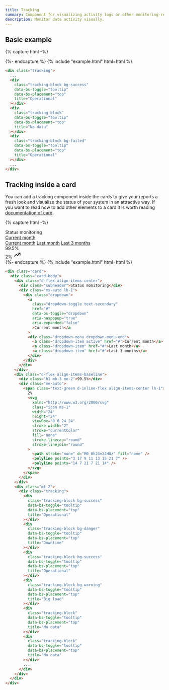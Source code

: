 ```yaml
---
title: Tracking
summary: Component for visualizing activity logs or other monitoring-related data. With its ability to show data in a visually appealing and easily understandable way, the tracking component is an essential tool for any organization that relies on data monitoring and analysis to optimize performance and user experience.
description: Monitor data activity visually.
---
```


## Basic example

{% capture html -%}
<div class="tracking">
  <div
    class="tracking-block bg-success"
    data-bs-toggle="tooltip"
    data-bs-placement="top"
    title="Operational"
  ></div>
  <div
    class="tracking-block bg-success"
    data-bs-toggle="tooltip"
    data-bs-placement="top"
    title="Operational"
  ></div>
  <div
    class="tracking-block bg-success"
    data-bs-toggle="tooltip"
    data-bs-placement="top"
    title="Operational"
  ></div>
  <div
    class="tracking-block bg-success"
    data-bs-toggle="tooltip"
    data-bs-placement="top"
    title="Operational"
  ></div>
  <div
    class="tracking-block bg-danger"
    data-bs-toggle="tooltip"
    data-bs-placement="top"
    title="Downtime"
  ></div>
  <div
    class="tracking-block bg-success"
    data-bs-toggle="tooltip"
    data-bs-placement="top"
    title="Operational"
  ></div>
  <div
    class="tracking-block bg-success"
    data-bs-toggle="tooltip"
    data-bs-placement="top"
    title="Operational"
  ></div>
  <div
    class="tracking-block bg-success"
    data-bs-toggle="tooltip"
    data-bs-placement="top"
    title="Operational"
  ></div>
  <div
    class="tracking-block bg-success"
    data-bs-toggle="tooltip"
    data-bs-placement="top"
    title="Operational"
  ></div>
  <div
    class="tracking-block bg-success"
    data-bs-toggle="tooltip"
    data-bs-placement="top"
    title="Operational"
  ></div>
  <div
    class="tracking-block bg-success"
    data-bs-toggle="tooltip"
    data-bs-placement="top"
    title="Operational"
  ></div>
  <div
    class="tracking-block bg-success"
    data-bs-toggle="tooltip"
    data-bs-placement="top"
    title="Operational"
  ></div>
  <div
    class="tracking-block bg-success"
    data-bs-toggle="tooltip"
    data-bs-placement="top"
    title="Operational"
  ></div>
  <div
    class="tracking-block bg-warning"
    data-bs-toggle="tooltip"
    data-bs-placement="top"
    title="Big load"
  ></div>
  <div
    class="tracking-block bg-success"
    data-bs-toggle="tooltip"
    data-bs-placement="top"
    title="Operational"
  ></div>
  <div
    class="tracking-block bg-success"
    data-bs-toggle="tooltip"
    data-bs-placement="top"
    title="Operational"
  ></div>
  <div
    class="tracking-block bg-success"
    data-bs-toggle="tooltip"
    data-bs-placement="top"
    title="Operational"
  ></div>
  <div
    class="tracking-block bg-danger"
    data-bs-toggle="tooltip"
    data-bs-placement="top"
    title="Downtime"
  ></div>
  <div
    class="tracking-block bg-success"
    data-bs-toggle="tooltip"
    data-bs-placement="top"
    title="Operational"
  ></div>
  <div
    class="tracking-block bg-success"
    data-bs-toggle="tooltip"
    data-bs-placement="top"
    title="Operational"
  ></div>
  <div
    class="tracking-block bg-success"
    data-bs-toggle="tooltip"
    data-bs-placement="top"
    title="Operational"
  ></div>
  <div
    class="tracking-block"
    data-bs-toggle="tooltip"
    data-bs-placement="top"
    title="No data"
  ></div>
  <div
    class="tracking-block"
    data-bs-toggle="tooltip"
    data-bs-placement="top"
    title="No data"
  ></div>
  <div
    class="tracking-block bg-success"
    data-bs-toggle="tooltip"
    data-bs-placement="top"
    title="Operational"
  ></div>
  <div
    class="tracking-block bg-success"
    data-bs-toggle="tooltip"
    data-bs-placement="top"
    title="Operational"
  ></div>
  <div
    class="tracking-block bg-success"
    data-bs-toggle="tooltip"
    data-bs-placement="top"
    title="Operational"
  ></div>
  <div
    class="tracking-block bg-success"
    data-bs-toggle="tooltip"
    data-bs-placement="top"
    title="Operational"
  ></div>
  <div
    class="tracking-block bg-success"
    data-bs-toggle="tooltip"
    data-bs-placement="top"
    title="Operational"
  ></div>
  <div
    class="tracking-block bg-success"
    data-bs-toggle="tooltip"
    data-bs-placement="top"
    title="Operational"
  ></div>
  <div
    class="tracking-block bg-success"
    data-bs-toggle="tooltip"
    data-bs-placement="top"
    title="Operational"
  ></div>
</div>
{%- endcapture %}
{% include "example.html" html=html %}

```html
<div class="tracking">
  ...
  <div
    class="tracking-block bg-success"
    data-bs-toggle="tooltip"
    data-bs-placement="top"
    title="Operational"
  ></div>
  <div
    class="tracking-block"
    data-bs-toggle="tooltip"
    data-bs-placement="top"
    title="No data"
  ></div>
  <div
    class="tracking-block bg-failed"
    data-bs-toggle="tooltip"
    data-bs-placement="top"
    title="Operational"
  ></div>
  ...
</div>
```

## Tracking inside a card

You can add a tracking component inside the cards to give your reports a fresh look and visualize the status of your system in an attractive way. If you want to read how to add other elements to a card it is worth reading [documentation of card](/docs/components/cards).

{% capture html -%}
<div class="card">
  <div class="card-body">
    <div class="d-flex align-items-center">
      <div class="subheader">Status monitoring</div>
      <div class="ms-auto lh-1">
        <div class="dropdown">
          <a
            class="dropdown-toggle text-secondary"
            href="#"
            data-bs-toggle="dropdown"
            aria-haspopup="true"
            aria-expanded="false"
            >Current month</a
          >
          <div class="dropdown-menu dropdown-menu-end">
            <a class="dropdown-item active" href="#">Current month</a>
            <a class="dropdown-item" href="#">Last month</a>
            <a class="dropdown-item" href="#">Last 3 months</a>
          </div>
        </div>
      </div>
    </div>
    <div class="d-flex align-items-baseline">
      <div class="h1 mb-3 me-2">99.5%</div>
      <div class="me-auto">
        <span class="text-green d-inline-flex align-items-center lh-1">
          2%
          <svg
            xmlns="http://www.w3.org/2000/svg"
            class="icon ms-1"
            width="24"
            height="24"
            viewBox="0 0 24 24"
            stroke-width="2"
            stroke="currentColor"
            fill="none"
            stroke-linecap="round"
            stroke-linejoin="round"
          >
            <path stroke="none" d="M0 0h24v24H0z" fill="none" />
            <polyline points="3 17 9 11 13 15 21 7" />
            <polyline points="14 7 21 7 21 14" />
          </svg>
        </span>
      </div>
    </div>
    <div class="mt-2">
      <div class="tracking">
        <div
          class="tracking-block bg-success"
          data-bs-toggle="tooltip"
          data-bs-placement="top"
          title="Operational"
        ></div>
        <div
          class="tracking-block bg-success"
          data-bs-toggle="tooltip"
          data-bs-placement="top"
          title="Operational"
        ></div>
        <div
          class="tracking-block bg-success"
          data-bs-toggle="tooltip"
          data-bs-placement="top"
          title="Operational"
        ></div>
        <div
          class="tracking-block bg-success"
          data-bs-toggle="tooltip"
          data-bs-placement="top"
          title="Operational"
        ></div>
        <div
          class="tracking-block bg-danger"
          data-bs-toggle="tooltip"
          data-bs-placement="top"
          title="Downtime"
        ></div>
        <div
          class="tracking-block bg-success"
          data-bs-toggle="tooltip"
          data-bs-placement="top"
          title="Operational"
        ></div>
        <div
          class="tracking-block bg-success"
          data-bs-toggle="tooltip"
          data-bs-placement="top"
          title="Operational"
        ></div>
        <div
          class="tracking-block bg-success"
          data-bs-toggle="tooltip"
          data-bs-placement="top"
          title="Operational"
        ></div>
        <div
          class="tracking-block bg-success"
          data-bs-toggle="tooltip"
          data-bs-placement="top"
          title="Operational"
        ></div>
        <div
          class="tracking-block bg-success"
          data-bs-toggle="tooltip"
          data-bs-placement="top"
          title="Operational"
        ></div>
        <div
          class="tracking-block bg-success"
          data-bs-toggle="tooltip"
          data-bs-placement="top"
          title="Operational"
        ></div>
        <div
          class="tracking-block bg-success"
          data-bs-toggle="tooltip"
          data-bs-placement="top"
          title="Operational"
        ></div>
        <div
          class="tracking-block bg-success"
          data-bs-toggle="tooltip"
          data-bs-placement="top"
          title="Operational"
        ></div>
        <div
          class="tracking-block bg-warning"
          data-bs-toggle="tooltip"
          data-bs-placement="top"
          title="Big load"
        ></div>
        <div
          class="tracking-block bg-success"
          data-bs-toggle="tooltip"
          data-bs-placement="top"
          title="Operational"
        ></div>
        <div
          class="tracking-block bg-success"
          data-bs-toggle="tooltip"
          data-bs-placement="top"
          title="Operational"
        ></div>
        <div
          class="tracking-block bg-success"
          data-bs-toggle="tooltip"
          data-bs-placement="top"
          title="Operational"
        ></div>
        <div
          class="tracking-block bg-danger"
          data-bs-toggle="tooltip"
          data-bs-placement="top"
          title="Downtime"
        ></div>
        <div
          class="tracking-block bg-success"
          data-bs-toggle="tooltip"
          data-bs-placement="top"
          title="Operational"
        ></div>
        <div
          class="tracking-block bg-success"
          data-bs-toggle="tooltip"
          data-bs-placement="top"
          title="Operational"
        ></div>
        <div
          class="tracking-block bg-success"
          data-bs-toggle="tooltip"
          data-bs-placement="top"
          title="Operational"
        ></div>
        <div
          class="tracking-block"
          data-bs-toggle="tooltip"
          data-bs-placement="top"
          title="No data"
        ></div>
        <div
          class="tracking-block"
          data-bs-toggle="tooltip"
          data-bs-placement="top"
          title="No data"
        ></div>
        <div
          class="tracking-block bg-success"
          data-bs-toggle="tooltip"
          data-bs-placement="top"
          title="Operational"
        ></div>
        <div
          class="tracking-block bg-success"
          data-bs-toggle="tooltip"
          data-bs-placement="top"
          title="Operational"
        ></div>
        <div
          class="tracking-block bg-success"
          data-bs-toggle="tooltip"
          data-bs-placement="top"
          title="Operational"
        ></div>
        <div
          class="tracking-block bg-success"
          data-bs-toggle="tooltip"
          data-bs-placement="top"
          title="Operational"
        ></div>
        <div
          class="tracking-block bg-success"
          data-bs-toggle="tooltip"
          data-bs-placement="top"
          title="Operational"
        ></div>
        <div
          class="tracking-block bg-success"
          data-bs-toggle="tooltip"
          data-bs-placement="top"
          title="Operational"
        ></div>
        <div
          class="tracking-block bg-success"
          data-bs-toggle="tooltip"
          data-bs-placement="top"
          title="Operational"
        ></div>
      </div>
    </div>
  </div>
</div>
{%- endcapture %}
{% include "example.html" html=html %}

```html
<div class="card">
  <div class="card-body">
    <div class="d-flex align-items-center">
      <div class="subheader">Status monitoring</div>
      <div class="ms-auto lh-1">
        <div class="dropdown">
          <a
            class="dropdown-toggle text-secondary"
            href="#"
            data-bs-toggle="dropdown"
            aria-haspopup="true"
            aria-expanded="false"
            >Current month</a
          >
          <div class="dropdown-menu dropdown-menu-end">
            <a class="dropdown-item active" href="#">Current month</a>
            <a class="dropdown-item" href="#">Last month</a>
            <a class="dropdown-item" href="#">Last 3 months</a>
          </div>
        </div>
      </div>
    </div>
    <div class="d-flex align-items-baseline">
      <div class="h1 mb-3 me-2">99.5%</div>
      <div class="me-auto">
        <span class="text-green d-inline-flex align-items-center lh-1">
          2%
          <svg
            xmlns="http://www.w3.org/2000/svg"
            class="icon ms-1"
            width="24"
            height="24"
            viewBox="0 0 24 24"
            stroke-width="2"
            stroke="currentColor"
            fill="none"
            stroke-linecap="round"
            stroke-linejoin="round"
          >
            <path stroke="none" d="M0 0h24v24H0z" fill="none" />
            <polyline points="3 17 9 11 13 15 21 7" />
            <polyline points="14 7 21 7 21 14" />
          </svg>
        </span>
      </div>
    </div>
    <div class="mt-2">
      <div class="tracking">
        <div
          class="tracking-block bg-success"
          data-bs-toggle="tooltip"
          data-bs-placement="top"
          title="Operational"
        ></div>
        <div
          class="tracking-block bg-danger"
          data-bs-toggle="tooltip"
          data-bs-placement="top"
          title="Downtime"
        ></div>
        <div
          class="tracking-block bg-success"
          data-bs-toggle="tooltip"
          data-bs-placement="top"
          title="Operational"
        ></div>
        <div
          class="tracking-block bg-warning"
          data-bs-toggle="tooltip"
          data-bs-placement="top"
          title="Big load"
        ></div>
        <div
          class="tracking-block"
          data-bs-toggle="tooltip"
          data-bs-placement="top"
          title="No data"
        ></div>
        <div
          class="tracking-block"
          data-bs-toggle="tooltip"
          data-bs-placement="top"
          title="No data"
        ></div>
        ...
      </div>
    </div>
  </div>
</div>
```
